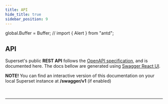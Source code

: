 ```yaml
---
title: API
hide_title: true
sidebar_position: 9
---
```


global.Buffer = Buffer;
// import { Alert } from "antd";

## API

Superset's public **REST API** follows the
[OpenAPI specification](https://swagger.io/specification/), and is
documented here. The docs bellow are generated using
[Swagger React UI](https://www.npmjs.com/package/swagger-ui-react).

<!--
  TODO: (corbinrobb) Uncomment Alert if/when antd gets added. Remove .ant-alert-info
  class from custom.css. Fix SwaggerUI readability in dark mode.
-->

<!-- <Alert
  type="info"
  message={

    <div>
      <strong>NOTE! </strong>
      You can find an interactive version of this documentation on your local Superset
      instance at <strong>/swagger/v1</strong> (if enabled)
    </div>

 }
/> -->

<div className="ant-alert-info">
  <strong>NOTE! </strong>
  You can find an interactive version of this documentation on your local Superset
  instance at <strong>/swagger/v1</strong> (if enabled)
</div>

<br />
<br />
<hr />
<div className="swagger-container">
  <SwaggerUI spec={openapi} />
</div>
